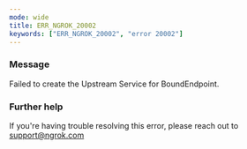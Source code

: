 ```yaml
---
mode: wide
title: ERR_NGROK_20002
keywords: ["ERR_NGROK_20002", "error 20002"]
---
```



### Message

Failed to create the Upstream Service for BoundEndpoint.

<ErrorDetails />

### Further help

If you're having trouble resolving this error, please reach out to [support@ngrok.com](mailto:support@ngrok.com?subject=Help%20with%20ERR_NGROK_20002)

